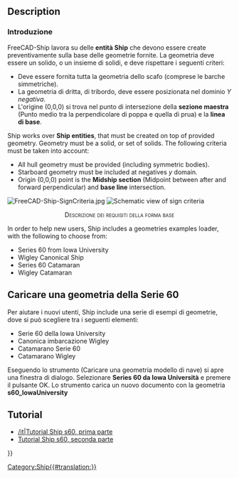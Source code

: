 <languages/>

{{Docnav
|
|[[Ship_CreateShip|Create a new ship]]
|[[Ship_Workbench|Ship]]
|IconL=
|IconR=Ship_CreateShip.svg
|IconC=Workbench_Ship.svg
}}

<div class="mw-translate-fuzzy">
{{GuiCommand/it
|Name=Ship Load‏‎
|Name/it=Carica esempio
|MenuLocation=Ship design → Carica un esempio di geometria di una nave
|Workbenches=[[Ship Workbench/it|Ship]]
|Shortcut=
|SeeAlso=
}}
</div>

== Description ==

=== Introduzione ===

FreeCAD-Ship lavora su delle '''entità Ship''' che devono essere create preventivamente sulla base delle geometrie fornite. La geometria deve essere un solido, o un insieme di solidi, e deve rispettare i seguenti criteri:

* Deve essere fornita tutta la geometria dello scafo (comprese le barche simmetriche).
* La geometria di dritta, di tribordo, deve essere posizionata nel dominio ''Y negativa''.
* L'origine (0,0,0) si trova nel punto di intersezione della '''sezione maestra''' (Punto medio tra la perpendicolare di poppa e quella di prua) e la '''linea di base'''.

Ship works over '''Ship entities''', that must be created on top of provided geometry. Geometry must be a solid, or set of solids. The following criteria must be taken into account:
* All hull geometry must be provided (including symmetric bodies).
* Starboard geometry must be included at negatives ''y'' domain.
* Origin (0,0,0) point is the '''Midship section''' (Midpoint between after and forward perpendicular) and '''base line''' intersection.

[[Image:FreeCAD-Ship-SignCriteria.jpg]]
[[Image:FreeCAD-Ship-SignCriteria.jpg|center|Schematic view of sign criteria]]
<center><span style="font-variant:small-caps">Descrizione dei requisiti della forma base</span></center>

In order to help new users, Ship includes a geometries examples loader, with the following to choose from:
* Series 60 from Iowa University
* Wigley Canonical Ship
* Series 60 Catamaran
* Wigley Catamaran

<span id="Usage"></span>
== Caricare una geometria della Serie 60 ==
Per aiutare i nuovi utenti, Ship include una serie di esempi di geometrie, dove si può scegliere tra i seguenti elementi:
*Serie 60 della Iowa University
*Canonica imbarcazione Wigley
*Catamarano Serie 60
*Catamarano Wigley

<div class="mw-translate-fuzzy">
Eseguendo lo strumento (Caricare una geometria modello di nave) si apre una finestra di dialogo. Selezionare '''Series 60 da Iowa Università''' e premere il pulsante OK. Lo strumento carica un nuovo documento con la geometria '''s60_IowaUniversity'''
</div>

{{VeryImportantMessage|<center>'''Attenzione, prima di modificare qualsiasi cosa!'''</center>
<center>Ora si sta lavorando con il file originale del modello.</center>
<center>Per preservare l'esempio originale, senza modificarlo, '''è necessario salvarlo come nuovo file, prima di apportare delle modifiche'''</center>}}

<span id="Tutorials"></span>
==Tutorial==

* [[FreeCAD-Ship s60 tutorial|/it|Tutorial Ship s60, prima parte ]]
* [[FreeCAD-Ship s60 tutorial (II)/it|Tutorial Ship s60, seconda parte]] 


{{Docnav
|
|[[Ship_CreateShip|Create a new ship]]
|[[Ship_Workbench|Ship]]
|IconL=
|IconR=Ship_CreateShip.svg
|IconC=Workbench_Ship.svg
}}

{{Userdocnavi{{#translation:}}}}
[[Category:Ship{{#translation:}}]]